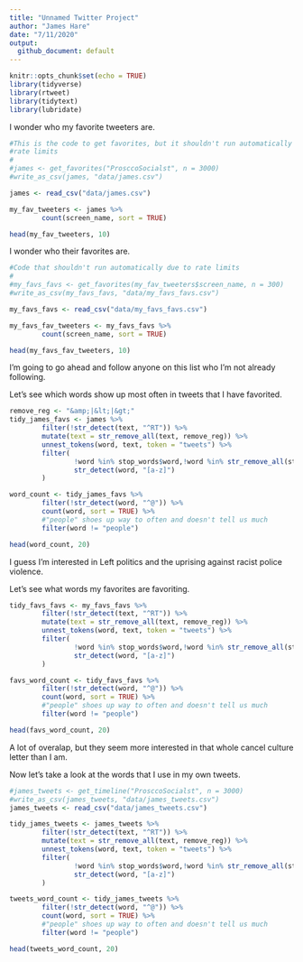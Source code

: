 ```yaml
---
title: "Unnamed Twitter Project"
author: "James Hare"
date: "7/11/2020"
output:
  github_document: default
---
```


```r
knitr::opts_chunk$set(echo = TRUE)
library(tidyverse)
library(rtweet)
library(tidytext)
library(lubridate)
```

I wonder who my favorite tweeters are.

```r
#This is the code to get favorites, but it shouldn't run automatically due to
#rate limits
#
#james <- get_favorites("ProsccoSocialst", n = 3000)
#write_as_csv(james, "data/james.csv")

james <- read_csv("data/james.csv")

my_fav_tweeters <- james %>%
        count(screen_name, sort = TRUE)

head(my_fav_tweeters, 10)
```

I wonder who their favorites are.

```r

#Code that shouldn't run automatically due to rate limits
#
#my_favs_favs <- get_favorites(my_fav_tweeters$screen_name, n = 300)
#write_as_csv(my_favs_favs, "data/my_favs_favs.csv")

my_favs_favs <- read_csv("data/my_favs_favs.csv")

my_favs_fav_tweeters <- my_favs_favs %>%
        count(screen_name, sort = TRUE)

head(my_favs_fav_tweeters, 10)
```

I'm going to go ahead and follow anyone on this list who I'm not already following.

Let's see which words show up most often in tweets that I have favorited.

```r

remove_reg <- "&amp;|&lt;|&gt;"
tidy_james_favs <- james %>%
        filter(!str_detect(text, "^RT")) %>%
        mutate(text = str_remove_all(text, remove_reg)) %>%
        unnest_tokens(word, text, token = "tweets") %>%
        filter(
                !word %in% stop_words$word,!word %in% str_remove_all(stop_words$word, "'"),
                str_detect(word, "[a-z]")
        )

word_count <- tidy_james_favs %>%
        filter(!str_detect(word, "^@")) %>%
        count(word, sort = TRUE) %>%
        #"people" shoes up way to often and doesn't tell us much
        filter(word != "people")

head(word_count, 20)
```

I guess I'm interested in Left politics and the uprising against racist police violence.

Let's see what words my favorites are favoriting.

```r

tidy_favs_favs <- my_favs_favs %>%
        filter(!str_detect(text, "^RT")) %>%
        mutate(text = str_remove_all(text, remove_reg)) %>%
        unnest_tokens(word, text, token = "tweets") %>%
        filter(
                !word %in% stop_words$word,!word %in% str_remove_all(stop_words$word, "'"),
                str_detect(word, "[a-z]")
        )

favs_word_count <- tidy_favs_favs %>%
        filter(!str_detect(word, "^@")) %>%
        count(word, sort = TRUE) %>%
        #"people" shoes up way to often and doesn't tell us much
        filter(word != "people")

head(favs_word_count, 20)
```

A lot of overalap, but they seem more interested in that whole cancel culture letter than I am.

Now let's take a look at the words that I use in my own tweets.

```r
#james_tweets <- get_timeline("ProsccoSocialst", n = 3000)
#write_as_csv(james_tweets, "data/james_tweets.csv")
james_tweets <- read_csv("data/james_tweets.csv")

tidy_james_tweets <- james_tweets %>%
        filter(!str_detect(text, "^RT")) %>%
        mutate(text = str_remove_all(text, remove_reg)) %>%
        unnest_tokens(word, text, token = "tweets") %>%
        filter(
                !word %in% stop_words$word,!word %in% str_remove_all(stop_words$word, "'"),
                str_detect(word, "[a-z]")
        )

tweets_word_count <- tidy_james_tweets %>%
        filter(!str_detect(word, "^@")) %>%
        count(word, sort = TRUE) %>%
        #"people" shoes up way to often and doesn't tell us much
        filter(word != "people")

head(tweets_word_count, 20)

```

